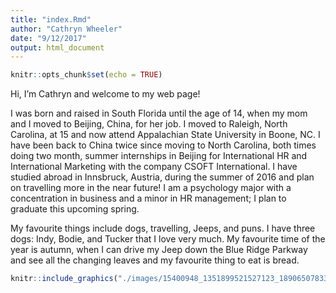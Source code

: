 ```yaml
---
title: "index.Rmd"
author: "Cathryn Wheeler"
date: "9/12/2017"
output: html_document
---
```


```r
knitr::opts_chunk$set(echo = TRUE)
```

Hi, I'm Cathryn and welcome to my web page! 

I was born and raised in South Florida until the age of 14, when my mom and I moved to Beijing, China, for her job. I moved to Raleigh, North Carolina, at 15 and now attend Appalachian State University in Boone, NC. I have been back to China twice since moving to North Carolina, both times doing two month, summer internships in Beijing for International HR and International Marketing with the company CSOFT International. I have studied abroad in Innsbruck, Austria, during the summer of 2016 and plan on travelling more in the near future! I am a psychology major with a concentration in business and a minor in HR management; I plan to graduate this upcoming spring.  

My favourite things include dogs, travelling, Jeeps, and puns. I have three dogs: Indy, Bodie, and Tucker that I love very much. My favourite time of the year is autumn, when I can drive my Jeep down the Blue Ridge Parkway and see all the changing leaves and my favourite thing to eat is bread. 

```r
knitr::include_graphics("./images/15400948_1351899521527123_1890650783356599405_n (1).jpg")
```



